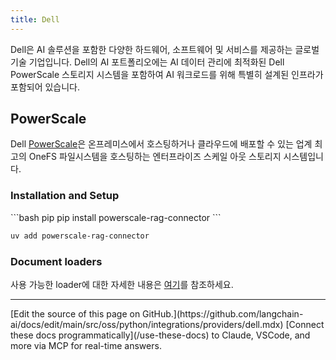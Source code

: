 ```yaml
---
title: Dell
---
```


Dell은 AI 솔루션을 포함한 다양한 하드웨어, 소프트웨어 및 서비스를 제공하는 글로벌 기술 기업입니다. Dell의 AI 포트폴리오에는 AI 데이터 관리에 최적화된 Dell PowerScale 스토리지 시스템을 포함하여 AI 워크로드를 위해 특별히 설계된 인프라가 포함되어 있습니다.

## PowerScale

Dell [PowerScale](https://www.dell.com/en-us/shop/powerscale-family/sf/powerscale)은 온프레미스에서 호스팅하거나 클라우드에 배포할 수 있는 업계 최고의 OneFS 파일시스템을 호스팅하는 엔터프라이즈 스케일 아웃 스토리지 시스템입니다.

### Installation and Setup

<CodeGroup>
```bash pip
pip install powerscale-rag-connector
```

```bash uv
uv add powerscale-rag-connector
```
</CodeGroup>

### Document loaders

사용 가능한 loader에 대한 자세한 내용은 [여기](/oss/python/integrations/document_loaders/powerscale)를 참조하세요.

---

<Callout icon="pen-to-square" iconType="regular">
    [Edit the source of this page on GitHub.](https://github.com/langchain-ai/docs/edit/main/src/oss/python/integrations/providers/dell.mdx)
</Callout>
<Tip icon="terminal" iconType="regular">
    [Connect these docs programmatically](/use-these-docs) to Claude, VSCode, and more via MCP for    real-time answers.
</Tip>

